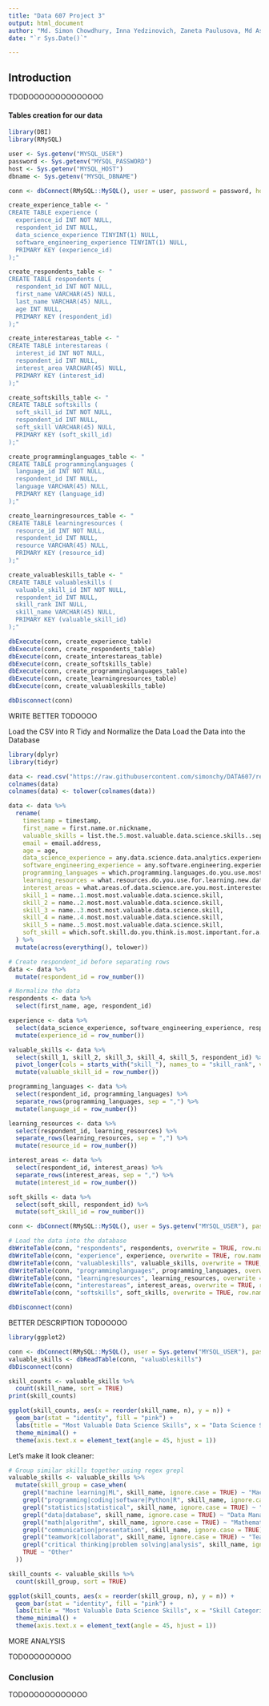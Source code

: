 ```yaml
---
title: "Data 607 Project 3"
output: html_document
author: "Md. Simon Chowdhury, Inna Yedzinovich, Zaneta Paulusova, Md Asaduzzaman, Md. Asadul"
date: "`r Sys.Date()`"

---
```

## Introduction 

TDODOOOOOOOOOOOOOO


#### Tables creation for our data

```r
library(DBI)
library(RMySQL)

user <- Sys.getenv("MYSQL_USER")
password <- Sys.getenv("MYSQL_PASSWORD")
host <- Sys.getenv("MYSQL_HOST")
dbname <- Sys.getenv("MYSQL_DBNAME")

conn <- dbConnect(RMySQL::MySQL(), user = user, password = password, host = host, dbname = dbname)

create_experience_table <- "
CREATE TABLE experience (
  experience_id INT NOT NULL,
  respondent_id INT NULL,
  data_science_experience TINYINT(1) NULL,
  software_engineering_experience TINYINT(1) NULL,
  PRIMARY KEY (experience_id)
);"

create_respondents_table <- "
CREATE TABLE respondents (
  respondent_id INT NOT NULL,
  first_name VARCHAR(45) NULL,
  last_name VARCHAR(45) NULL,
  age INT NULL,
  PRIMARY KEY (respondent_id)
);"

create_interestareas_table <- "
CREATE TABLE interestareas (
  interest_id INT NOT NULL,
  respondent_id INT NULL,
  interest_area VARCHAR(45) NULL,
  PRIMARY KEY (interest_id)
);"

create_softskills_table <- "
CREATE TABLE softskills (
  soft_skill_id INT NOT NULL,
  respondent_id INT NULL,
  soft_skill VARCHAR(45) NULL,
  PRIMARY KEY (soft_skill_id)
);"

create_programminglanguages_table <- "
CREATE TABLE programminglanguages (
  language_id INT NOT NULL,
  respondent_id INT NULL,
  language VARCHAR(45) NULL,
  PRIMARY KEY (language_id)
);"

create_learningresources_table <- "
CREATE TABLE learningresources (
  resource_id INT NOT NULL,
  respondent_id INT NULL,
  resource VARCHAR(45) NULL,
  PRIMARY KEY (resource_id)
);"

create_valuableskills_table <- "
CREATE TABLE valuableskills (
  valuable_skill_id INT NOT NULL,
  respondent_id INT NULL,
  skill_rank INT NULL,
  skill_name VARCHAR(45) NULL,
  PRIMARY KEY (valuable_skill_id)
);"

dbExecute(conn, create_experience_table)
dbExecute(conn, create_respondents_table)
dbExecute(conn, create_interestareas_table)
dbExecute(conn, create_softskills_table)
dbExecute(conn, create_programminglanguages_table)
dbExecute(conn, create_learningresources_table)
dbExecute(conn, create_valuableskills_table)

dbDisconnect(conn)

```

WRITE BETTER TODOOOO

Load the CSV into R
Tidy and Normalize the Data
Load the Data into the Database

```r
library(dplyr)
library(tidyr)

data <- read.csv("https://raw.githubusercontent.com/simonchy/DATA607/refs/heads/main/week%208/Cleaned_Augmented_Data_Science_Skills.csv")
colnames(data)
colnames(data) <- tolower(colnames(data))

data <- data %>%
  rename(
    timestamp = timestamp,
    first_name = first.name.or.nickname,
    valuable_skills = list.the.5.most.valuable.data.science.skills..separated.by.commas.,
    email = email.address,
    age = age,
    data_science_experience = any.data.science.data.analytics.experience.,
    software_engineering_experience = any.software.engineering.experience.,
    programming_languages = which.programming.languages.do.you.use.most.frequently.,
    learning_resources = what.resources.do.you.use.for.learning.new.data.science.skills.,
    interest_areas = what.areas.of.data.science.are.you.most.interested.in.learning.more.about.,
    skill_1 = name..1.most.most.valuable.data.science.skill,
    skill_2 = name..2.most.most.valuable.data.science.skill,
    skill_3 = name..3.most.most.valuable.data.science.skill,
    skill_4 = name..4.most.most.valuable.data.science.skill,
    skill_5 = name..5.most.most.valuable.data.science.skill,
    soft_skill = which.soft.skill.do.you.think.is.most.important.for.a.data.scientist.
  ) %>%
  mutate(across(everything(), tolower))

# Create respondent_id before separating rows
data <- data %>%
  mutate(respondent_id = row_number())

# Normalize the data
respondents <- data %>%
  select(first_name, age, respondent_id)

experience <- data %>%
  select(data_science_experience, software_engineering_experience, respondent_id) %>%
  mutate(experience_id = row_number())

valuable_skills <- data %>%
  select(skill_1, skill_2, skill_3, skill_4, skill_5, respondent_id) %>%
  pivot_longer(cols = starts_with("skill_"), names_to = "skill_rank", values_to = "skill_name") %>%
  mutate(valuable_skill_id = row_number())

programming_languages <- data %>%
  select(respondent_id, programming_languages) %>%
  separate_rows(programming_languages, sep = ",") %>%
  mutate(language_id = row_number())

learning_resources <- data %>%
  select(respondent_id, learning_resources) %>%
  separate_rows(learning_resources, sep = ",") %>%
  mutate(resource_id = row_number())

interest_areas <- data %>%
  select(respondent_id, interest_areas) %>%
  separate_rows(interest_areas, sep = ",") %>%
  mutate(interest_id = row_number())

soft_skills <- data %>%
  select(soft_skill, respondent_id) %>%
  mutate(soft_skill_id = row_number())

conn <- dbConnect(RMySQL::MySQL(), user = Sys.getenv("MYSQL_USER"), password = Sys.getenv("MYSQL_PASSWORD"), host = Sys.getenv("MYSQL_HOST"), dbname = Sys.getenv("MYSQL_DBNAME"))

# Load the data into the database
dbWriteTable(conn, "respondents", respondents, overwrite = TRUE, row.names = FALSE)
dbWriteTable(conn, "experience", experience, overwrite = TRUE, row.names = FALSE)
dbWriteTable(conn, "valuableskills", valuable_skills, overwrite = TRUE, row.names = FALSE)
dbWriteTable(conn, "programminglanguages", programming_languages, overwrite = TRUE, row.names = FALSE)
dbWriteTable(conn, "learningresources", learning_resources, overwrite = TRUE, row.names = FALSE)
dbWriteTable(conn, "interestareas", interest_areas, overwrite = TRUE, row.names = FALSE)
dbWriteTable(conn, "softskills", soft_skills, overwrite = TRUE, row.names = FALSE)

dbDisconnect(conn)

```

BETTER DESCRIPTION TODOOOOO


```r
library(ggplot2)

conn <- dbConnect(RMySQL::MySQL(), user = Sys.getenv("MYSQL_USER"), password = Sys.getenv("MYSQL_PASSWORD"), host = Sys.getenv("MYSQL_HOST"), dbname = Sys.getenv("MYSQL_DBNAME"))
valuable_skills <- dbReadTable(conn, "valuableskills")
dbDisconnect(conn)

skill_counts <- valuable_skills %>%
  count(skill_name, sort = TRUE)
print(skill_counts)

ggplot(skill_counts, aes(x = reorder(skill_name, n), y = n)) +
  geom_bar(stat = "identity", fill = "pink") +
  labs(title = "Most Valuable Data Science Skills", x = "Data Science Skills", y = "Count") +
  theme_minimal() +
  theme(axis.text.x = element_text(angle = 45, hjust = 1))

```

Let's make it look cleaner: 

```r

# Group similar skills together using regex grepl
valuable_skills <- valuable_skills %>%
  mutate(skill_group = case_when(
    grepl("machine learning|ML", skill_name, ignore.case = TRUE) ~ "Machine Learning",
    grepl("programming|coding|software|Python|R", skill_name, ignore.case = TRUE) ~ "Programming",
    grepl("statistics|statistical", skill_name, ignore.case = TRUE) ~ "Statistics",
    grepl("data|database", skill_name, ignore.case = TRUE) ~ "Data Management",
    grepl("math|algorithm", skill_name, ignore.case = TRUE) ~ "Mathematics & Algorithms",
    grepl("communication|presentation", skill_name, ignore.case = TRUE) ~ "Communication",
    grepl("teamwork|collaborat", skill_name, ignore.case = TRUE) ~ "Teamwork",
    grepl("critical thinking|problem solving|analysis", skill_name, ignore.case = TRUE) ~ "Critical Thinking",
    TRUE ~ "Other"
  ))

skill_counts <- valuable_skills %>%
  count(skill_group, sort = TRUE)

ggplot(skill_counts, aes(x = reorder(skill_group, n), y = n)) +
  geom_bar(stat = "identity", fill = "pink") +
  labs(title = "Most Valuable Data Science Skills", x = "Skill Categories", y = "Count") +
  theme_minimal() +
  theme(axis.text.x = element_text(angle = 45, hjust = 1))

```


MORE ANALYSIS

TODOOOOOOOOO


### Conclusion

TODOOOOOOOOOOOO